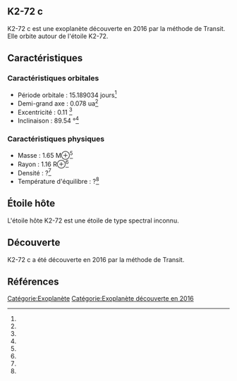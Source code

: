 == K2-72 c ==

{{Infobox Exoplanète
| nom = K2-72 c
| image = 
| légende = 
| étoile = K2-72
| constellation = 
| ascension_droite = 
| déclinaison = 
| distance = ?
| type_spectral = ?
| masse = 1.65 M⊕<ref></ref>
| rayon = 1.16 R⊕<ref></ref>
| densité = ?<ref></ref>
| gravité = ?<ref></ref>
| température = ?<ref></ref>
| période = 15.189034 j<ref></ref>
| demi_grand_axe = 0.078 ua<ref></ref>
| excentricité = 0.11 <ref></ref>
| inclinaison = 89.54 °<ref></ref>
| méthode_découverte = Transit
| date_découverte = 2016
| statut = Confirmée
}}

K2-72 c est une exoplanète découverte en 2016 par la méthode de Transit. Elle orbite autour de l'étoile K2-72.

== Caractéristiques ==

=== Caractéristiques orbitales ===
* Période orbitale : 15.189034 jours<ref></ref>
* Demi-grand axe : 0.078 ua<ref></ref>
* Excentricité : 0.11 <ref></ref>
* Inclinaison : 89.54 °<ref></ref>

=== Caractéristiques physiques ===
* Masse : 1.65 M⊕<ref></ref>
* Rayon : 1.16 R⊕<ref></ref>
* Densité : ?<ref></ref>
* Température d'équilibre : ?<ref></ref>

== Étoile hôte ==

{{Infobox Étoile
| nom = K2-72
| image = 
| légende = 
| constellation = 
| ascension_droite = 
| déclinaison = 
| distance = ?
| type_spectral = ?
| magnitude_absolue = 
| magnitude_apparente = 
| masse = ?<ref></ref>
| rayon = ?<ref></ref>
| température = ?<ref></ref>
| métallicité = ?<ref></ref>
| âge = ?<ref></ref>
}}

L'étoile hôte K2-72 est une étoile de type spectral inconnu.

== Découverte ==

K2-72 c a été découverte en 2016 par la méthode de Transit.

== Références ==
<references />

[[Catégorie:Exoplanète]]
[[Catégorie:Exoplanète découverte en 2016]]
